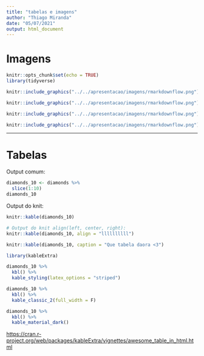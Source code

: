 ---
title: "tabelas e imagens"
author: "Thiago Miranda"
date: "05/07/2021"
output: html_document
---

# Imagens

```{r setup, include=FALSE}
knitr::opts_chunk$set(echo = TRUE)
library(tidyverse)
```

```{r ,echo=FALSE}
knitr::include_graphics("../../apresentacao/imagens/rmarkdownflow.png")
```

```{r ,echo=FALSE, out.width="90%"}
knitr::include_graphics("../../apresentacao/imagens/rmarkdownflow.png")
```

```{r ,echo=FALSE, fig.align="center"}
knitr::include_graphics("../../apresentacao/imagens/rmarkdownflow.png")
```

```{r ,echo=FALSE, fig.align="center"}
knitr::include_graphics("../../apresentacao/imagens/rmarkdownflow.png")
```

------

# Tabelas

Output comum:

```{r ,echo=FALSE}
diamonds_10 <- diamonds %>% 
  slice(1:10)
diamonds_10
```

Output do knit:

```{r ,echo=FALSE}
knitr::kable(diamonds_10)

# Output do knit align(left, center, right):
knitr::kable(diamonds_10, align = "llllllllll")

knitr::kable(diamonds_10, caption = "Que tabela daora <3")
```

```{r ,echo=FALSE}
library(kableExtra)

diamonds_10 %>%
  kbl() %>% 
  kable_styling(latex_options = "striped")

diamonds_10 %>%
  kbl() %>%
  kable_classic_2(full_width = F)

diamonds_10 %>%
  kbl() %>%
  kable_material_dark()


```

<https://cran.r-project.org/web/packages/kableExtra/vignettes/awesome_table_in_html.html>
